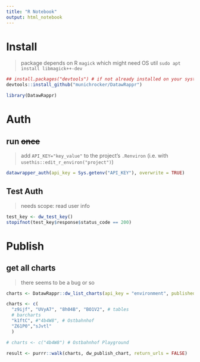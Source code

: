 ```yaml
---
title: "R Notebook"
output: html_notebook
---
```


# Install

> package depends on R `magick` which might need OS util `sudo apt install libmagick++-dev`

```r
## install.packages("devtools") # if not already installed on your system
devtools::install_github("munichrocker/DatawRappr")
```

```r
library(DatawRappr)
```

# Auth

## run ~~once~~

> add `API_KEY="key_value"` to the project's `.Renviron` (i.e. with `usethis::edit_r_environ("project")`)

```r
datawrapper_auth(api_key = Sys.getenv("API_KEY"), overwrite = TRUE)
```

## Test Auth

> needs scope: read user info

```r
test_key <- dw_test_key()
stopifnot(test_key$response$status_code == 200)
```

# Publish

## get all charts

> there seems to be a bug or so

```r
charts <- DatawRappr::dw_list_charts(api_key = "environment", published = TRUE)
```

```r
charts <- c(
  "z9ijf", "UVyA7", "8h04B", "BO1V2", # tables
  # barcharts
  "k1ftC", #"4b4W8", # Ostbahnhof
  "Z61P0","sJvtl" 
  )
```

```r
# charts <- c("4b4W8") # Ostbahnhof Playground
```

```r
result <- purrr::walk(charts, dw_publish_chart, return_urls = FALSE)
```
